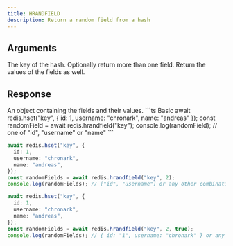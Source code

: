 ```yaml
---
title: HRANDFIELD
description: Return a random field from a hash
---
```


## Arguments

<ParamField body="key" type="string" required>
  The key of the hash.
</ParamField>

<ParamField body="count" type="integer">
  Optionally return more than one field.
</ParamField>

<ParamField body="withValues" type="boolean">
  Return the values of the fields as well.
</ParamField>

## Response

<ResponseField type="Record<string, unknown>" required>
  An object containing the fields and their values.
</ResponseField>

<RequestExample>
```ts Basic
await redis.hset("key", {
  id: 1,
  username: "chronark",
  name: "andreas"
 });
const randomField = await redis.hrandfield("key");
console.log(randomField); // one of "id", "username" or  "name"
```

```ts Multiple Fields
await redis.hset("key", {
  id: 1,
  username: "chronark",
  name: "andreas",
});
const randomFields = await redis.hrandfield("key", 2);
console.log(randomFields); // ["id", "username"] or any other combination
```

```ts With Values
await redis.hset("key", {
  id: 1,
  username: "chronark",
  name: "andreas",
});
const randomFields = await redis.hrandfield("key", 2, true);
console.log(randomFields); // { id: "1", username: "chronark" } or any other combination
```

</RequestExample>
